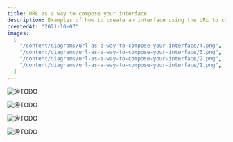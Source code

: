 ```yaml
---
title: URL as a way to compose your interface
description: Examples of how to create an interface using the URL to compose the elements.
createdAt: "2021-10-07"
images:
  [
    "/content/diagrams/url-as-a-way-to-compose-your-interface/4.png",
    "/content/diagrams/url-as-a-way-to-compose-your-interface/3.png",
    "/content/diagrams/url-as-a-way-to-compose-your-interface/2.png",
    "/content/diagrams/url-as-a-way-to-compose-your-interface/1.png",
  ]
---
```


<Image
  src="/content/diagrams/url-as-a-way-to-compose-your-interface/1.png"
  alt="@TODO"
  width={1231}
  height={433}
/>

<Image
  src="/content/diagrams/url-as-a-way-to-compose-your-interface/2.png"
  alt="@TODO"
  width={1231}
  height={579}
/>

<Image
  src="/content/diagrams/url-as-a-way-to-compose-your-interface/3.png"
  alt="@TODO"
  width={1224}
  height={885}
/>

<Image
  src="/content/diagrams/url-as-a-way-to-compose-your-interface/4.png"
  alt="@TODO"
  width={1226}
  height={885}
/>
